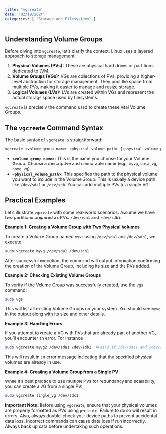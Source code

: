 ```yaml
---
title: "vgcreate"
date: "02/19/2024"
categories: [ "Storage and Filesystems" ]
---
```

## Understanding Volume Groups

Before diving into `vgcreate`, let's clarify the context. Linux uses a layered approach to storage management:

1. **Physical Volumes (PVs):** These are physical hard drives or partitions dedicated to LVM.
2. **Volume Groups (VGs):**  VGs are collections of PVs, providing a higher-level abstraction for storage management.  They pool the space from multiple PVs, making it easier to manage and resize storage.
3. **Logical Volumes (LVs):** LVs are created within VGs and represent the actual storage space used by filesystems.


`vgcreate` is precisely the command used to create these vital Volume Groups.

## The `vgcreate` Command Syntax

The basic syntax of `vgcreate` is straightforward:

```bash
vgcreate <volume_group_name> <physical_volume_path> [<physical_volume_path> ...]
```

* **`<volume_group_name>`:** This is the name you choose for your Volume Group.  Choose a descriptive and memorable name (e.g., `myvg`, `data_vg`, `home_vg`).
* **`<physical_volume_path>`:** This specifies the path to the physical volume you want to include in the Volume Group. This is usually a device path like `/dev/sda1` or `/dev/sdb`.  You can add multiple PVs to a single VG.


## Practical Examples

Let's illustrate `vgcreate` with some real-world scenarios.  Assume we have two partitions prepared as PVs: `/dev/sda1` and `/dev/sdb1`.


**Example 1: Creating a Volume Group with Two Physical Volumes**

To create a Volume Group named `myvg` using `/dev/sda1` and `/dev/sdb1`, we execute:

```bash
sudo vgcreate myvg /dev/sda1 /dev/sdb1
```

After successful execution, the command will output information confirming the creation of the Volume Group, including its size and the PVs added.


**Example 2: Checking Existing Volume Groups**

To verify if the Volume Group was successfully created, use the `vgs` command:

```bash
sudo vgs
```

This will list all existing Volume Groups on your system. You should see `myvg` in the output along with its size and other details.

**Example 3: Handling Errors**

If you attempt to create a VG with PVs that are already part of another VG, you'll encounter an error.  For instance:

```bash
sudo vgcreate myvg2 /dev/sda1 /dev/sdb1  #Fails if /dev/sda1 and /dev/sdb1 are already in myvg
```

This will result in an error message indicating that the specified physical volumes are already in use.


**Example 4: Creating a Volume Group from a Single PV**

While it's best practice to use multiple PVs for redundancy and scalability, you can create a VG from a single PV:

```bash
sudo vgcreate single_vg /dev/sdc1
```

**Important Note:**  Before using `vgcreate`, ensure that your physical volumes are properly formatted as PVs using `pvcreate`.  Failure to do so will result in errors.  Also, always double-check your device paths to prevent accidental data loss. Incorrect commands can cause data loss if run incorrectly.  Always back up data before undertaking such operations.


